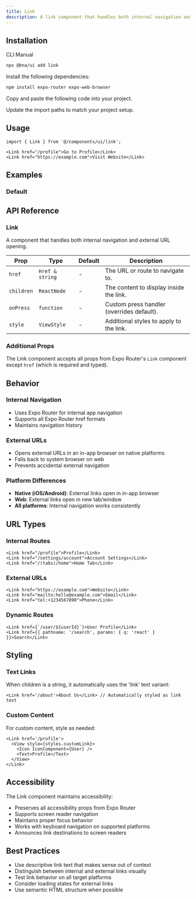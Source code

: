 ```yaml
---
title: Link
description: A link component that handles both internal navigation and external URLs with in-app browser support.
---
```


<ComponentPreview
  name='link-demo'
  description='Links that open external URLs'
/>

## Installation

<CodeTabs>

<TabsList>
  <TabsTrigger value="cli">CLI</TabsTrigger>
  <TabsTrigger value="manual">Manual</TabsTrigger>
</TabsList>
<TabsContent value="cli">

```bash
npx @bna/ui add link
```

</TabsContent>

<TabsContent value="manual">

<Steps>

<Step>Install the following dependencies:</Step>

```bash
npm install expo-router expo-web-browser
```

<Step>Copy and paste the following code into your project.</Step>

<ComponentSource name='link' title='components/ui/link.tsx' />

<Step>Update the import paths to match your project setup.</Step>

</Steps>

</TabsContent>

</CodeTabs>

## Usage

```tsx
import { Link } from '@/components/ui/link';
```

```tsx
<Link href="/profile">Go to Profile</Link>
<Link href="https://example.com">Visit Website</Link>
```

## Examples

### Default

<ComponentPreview
  name='link-demo'
  description='Links that open external URLs'
/>

## API Reference

### Link

A component that handles both internal navigation and external URL opening.

| Prop       | Type            | Default | Description                               |
| ---------- | --------------- | ------- | ----------------------------------------- |
| `href`     | `Href & string` | -       | The URL or route to navigate to.          |
| `children` | `ReactNode`     | -       | The content to display inside the link.   |
| `onPress`  | `function`      | -       | Custom press handler (overrides default). |
| `style`    | `ViewStyle`     | -       | Additional styles to apply to the link.   |

### Additional Props

The Link component accepts all props from Expo Router's `Link` component except `href` (which is required and typed).

## Behavior

### Internal Navigation

- Uses Expo Router for internal app navigation
- Supports all Expo Router href formats
- Maintains navigation history

### External URLs

- Opens external URLs in an in-app browser on native platforms
- Falls back to system browser on web
- Prevents accidental external navigation

### Platform Differences

- **Native (iOS/Android)**: External links open in in-app browser
- **Web**: External links open in new tab/window
- **All platforms**: Internal navigation works consistently

## URL Types

### Internal Routes

```tsx
<Link href="/profile">Profile</Link>
<Link href="/settings/account">Account Settings</Link>
<Link href="/(tabs)/home">Home Tab</Link>
```

### External URLs

```tsx
<Link href="https://example.com">Website</Link>
<Link href="mailto:hello@example.com">Email</Link>
<Link href="tel:+1234567890">Phone</Link>
```

### Dynamic Routes

```tsx
<Link href={`/user/${userId}`}>User Profile</Link>
<Link href={{ pathname: '/search', params: { q: 'react' } }}>Search</Link>
```

## Styling

### Text Links

When children is a string, it automatically uses the 'link' text variant:

```tsx
<Link href='/about'>About Us</Link> // Automatically styled as link text
```

### Custom Content

For custom content, style as needed:

```tsx
<Link href='/profile'>
  <View style={styles.customLink}>
    <Icon IconComponent={User} />
    <Text>Profile</Text>
  </View>
</Link>
```

## Accessibility

The Link component maintains accessibility:

- Preserves all accessibility props from Expo Router
- Supports screen reader navigation
- Maintains proper focus behavior
- Works with keyboard navigation on supported platforms
- Announces link destinations to screen readers

## Best Practices

- Use descriptive link text that makes sense out of context
- Distinguish between internal and external links visually
- Test link behavior on all target platforms
- Consider loading states for external links
- Use semantic HTML structure when possible
